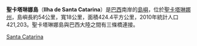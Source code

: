 {{Unreferenced |time=2017-01-16T03:12:01+00:00 }}
{{Infobox islands
| name             = 聖卡塔琳娜島
| image name       =
| image caption    =
| image size       =
|map_custom=yes
| locator map      = {{Location map|Brazil|lat=-27.551667|long=-48.478889 |float=center}}
| native name      = Ilha de Santa Catarina
| native name link = 
| nickname         = 
| location         =
| coordinates      = {{Coord|27|33|06|S|48|28|44|W|display=inline}}
| archipelago      =
| total islands    =
| major islands    =
| area_km2         = 424.4
| length_km        =
| width_km         =
| highest mount    =
| elevation_m      =
| country          = {{BRA}}
| country admin divisions title     = 州
| country admin divisions           = [[聖卡塔琳娜州|聖卡塔琳娜州]]
| country admin divisions title 1   =
| country admin divisions 1         =
| country admin divisions title 2   =
| country admin divisions 2         =
| country largest city              = 
| country largest city population   =
| population       = 421,203
| population as of = 2010年
| density_km2      = 602.29
| ethnic groups    =
| additional info  =
}}

'''聖卡塔琳娜島'''（'''Ilha de Santa Catarina'''）是[[巴西|巴西]]南岸的[[島嶼|島嶼]]，位於[[聖卡塔琳娜州|聖卡塔琳娜州]]，島嶼長約54公里，寬18公里，面積424.4平方公里，2010年統計人口421,203。聖卡塔琳娜島與巴西大陸之間有三條橋連接。

{{Coord|27|33|06|S|48|28|44|W|region:BR_type:isle|display=title}}

{{Brazil-geo-stub}}

[[Category:巴西島嶼|Santa Catarina]]